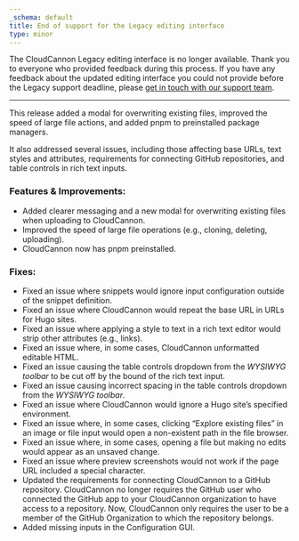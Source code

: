 ```yaml
---
_schema: default
title: End of support for the Legacy editing interface
type: minor
---
```

The CloudCannon Legacy editing interface is no longer available. Thank you to everyone who provided feedback during this process. If you have any feedback about the updated editing interface you could not provide before the Legacy support deadline, please [get in touch with our support team](/support).

---

This release added a modal for overwriting existing files, improved the speed of large file actions, and added pnpm to preinstalled package managers.

It also addressed several issues, including those affecting base URLs, text styles and attributes, requirements for connecting GitHub repositories, and table controls in rich text inputs.

### Features & Improvements:

* Added clearer messaging and a new modal for overwriting existing files when uploading to CloudCannon.
* Improved the speed of large file operations (e.g., cloning, deleting, uploading).
* CloudCannon now has pnpm preinstalled.

### Fixes:

* Fixed an issue where snippets would ignore input configuration outside of the snippet definition.
* Fixed an issue where CloudCannon would repeat the base URL in URLs for Hugo sites.
* Fixed an issue where applying a style to text in a rich text editor would strip other attributes (e.g., links).
* Fixed an issue where, in some cases, CloudCannon unformatted editable HTML.
* Fixed an issue causing the table controls dropdown from the *WYSIWYG toolbar* to be cut off by the bound of the rich text input.
* Fixed an issue causing incorrect spacing in the table controls dropdown from the *WYSIWYG toolbar*.
* Fixed an issue where CloudCannon would ignore a Hugo site’s specified environment.
* Fixed an issue where, in some cases, clicking “Explore existing files” in an image or file input would open a non-existent path in the file browser.
* Fixed an issue where, in some cases, opening a file but making no edits would appear as an unsaved change.
* Fixed an issue where preview screenshots would not work if the page URL included a special character.
* Updated the requirements for connecting CloudCannon to a GitHub repository. CloudCannon no longer requires the GitHub user who connected the GitHub app to your CloudCannon organization to have access to a repository. Now, CloudCannon only requires the user to be a member of the GitHub Organization to which the repository belongs.
* Added missing inputs in the Configuration GUI.